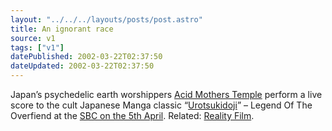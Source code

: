 ```yaml
---
layout: "../../../layouts/posts/post.astro"
title: An ignorant race
source: v1
tags: ["v1"]
datePublished: 2002-03-22T02:37:50
dateUpdated: 2002-03-22T02:37:50
---
```


Japan’s psychedelic earth worshippers [Acid Mothers Temple][1] perform a live score to the cult Japanese Manga classic “[Urotsukidoji][2]” – Legend Of The Overfiend at the [SBC on the 5th April](http://www.sbc.org.uk/cgi-bin/framebuilder.cgi?target=http://www.sbc.org.uk/music/sub_music/performance/14793.html?version=1). Related: [Reality Film][3].

[1]: http://www.acidmothers.com/
[2]: http://uk.imdb.com/Title?0108461
[3]: http://www.realityfilm.co.uk/

